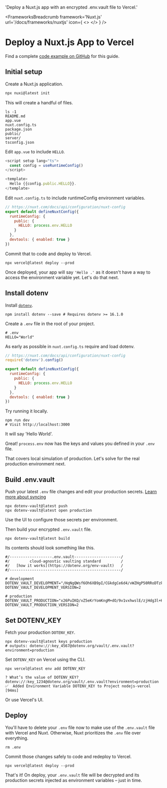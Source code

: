

  'Deploy a Nuxt.js app with an encrypted .env.vault file to Vercel.'

<FrameworksBreadcrumb framework='Nuxt.js' url='/docs/frameworks/nuxtjs' icon={
  <>
    <NuxtIcon className="h-9 w-9 text-[#00DC82]"/>
    <VercelIcon className="h-9 w-9 text-[#000000] dark:invert"/>
  </>
} />
# Deploy a Nuxt.js App to Vercel
<GuideHeading lead={description} />

<Note>
  Find a complete <a href="https://github.com/dotenv-org/examples/tree/master/nuxtjs/vercel">code example on GitHub</a> for this guide.
</Note>

## Initial setup

Create a Nuxt.js application.

```bash
npx nuxi@latest init
```

This will create a handful of files.

```shell
ls -1
README.md
app.vue
nuxt.config.ts
package.json
public/
server/
tsconfig.json
```

Edit `app.vue` to include `HELLO`.

```js {{ title: 'app.vue' }}
<script setup lang="ts">
  const config = useRuntimeConfig()
</script>

<template>
  Hello {{config.public.HELLO}}.
</template>
```

Edit `nuxt.config.ts` to include runtimeConfig environment variables.

```js {{ title: 'nuxt.config.ts' }}
// https://nuxt.com/docs/api/configuration/nuxt-config
export default defineNuxtConfig({
  runtimeConfig: {
    public: {
      HELLO: process.env.HELLO
    }
  },
  devtools: { enabled: true }
})
```

Commit that to code and deploy to Vercel.

```shell
npx vercel@latest deploy --prod
```

<ScreenshotBrowser url="/assets/img/docs/hello-blank.png" www="yourapp.vercel.app" />

Once deployed, your app will say `'Hello .'` as it doesn't have a way to access the environment variable yet. Let's do that next.

## Install dotenv

Install [`dotenv`](https://github.com/motdotla/dotenv).

```shell
npm install dotenv --save # Requires dotenv >= 16.1.0
```

Create a `.env` file in the root of your project.

```shell {{ title: '.env' }}
# .env
HELLO="World"
```

As early as possible in `nuxt.config.ts` require and load dotenv.

```js {{ title: 'nuxt.config.ts' }}
// https://nuxt.com/docs/api/configuration/nuxt-config
require('dotenv').config()

export default defineNuxtConfig({
  runtimeConfig: {
    public: {
      HELLO: process.env.HELLO
    }
  },
  devtools: { enabled: true }
})
```

Try running it locally.

```shell
npm run dev
# Visit http://localhost:3000
```

It will say 'Hello World'.

<ScreenshotBrowser url="/assets/img/docs/nextjs-hello-world.png"/>

Great! `process.env` now has the keys and values you defined in your `.env` file.

That covers local simulation of production. Let's solve for the real production environment next.

## Build .env.vault

Push your latest `.env` file changes and edit your production secrets. [Learn more about syncing](/docs/tutorials/sync)

```shell
npx dotenv-vault@latest push
npx dotenv-vault@latest open production
```

Use the UI to configure those secrets per environment.

<ScreenshotBrowser url="/assets/img/docs/edit-production-value.gif" www="www.dotenv.org" />

Then build your encrypted `.env.vault` file.

```shell
npx dotenv-vault@latest build
```

Its contents should look something like this.

```shell {{ title: '.env.vault' }}
#/-------------------.env.vault---------------------/
#/         cloud-agnostic vaulting standard         /
#/   [how it works](https://dotenv.org/env-vault)   /
#/--------------------------------------------------/

# development
DOTENV_VAULT_DEVELOPMENT="/HqNgQWsf6Oh6XB9pI/CGkdgCe6d4/vWZHgP50RRoDTzkzPQk/xOaQs="
DOTENV_VAULT_DEVELOPMENT_VERSION=2

# production
DOTENV_VAULT_PRODUCTION="x26PuIKQ/xZ5eKrYomKngM+dO/9v1vxhwslE/zjHdg3l+H6q6PheB5GVDVIbZg=="
DOTENV_VAULT_PRODUCTION_VERSION=2
```

## Set DOTENV_KEY

Fetch your production `DOTENV_KEY`.

```shell
npx dotenv-vault@latest keys production
# outputs: dotenv://:key_4567@dotenv.org/vault/.env.vault?environment=production
```

Set `DOTENV_KEY` on Vercel using the CLI.

```shell
npx vercel@latest env add DOTENV_KEY
```
```shell
? What’s the value of DOTENV_KEY? dotenv://:key_1234@dotenv.org/vault/.env.vault?environment=production
✅  Added Environment Variable DOTENV_KEY to Project nodejs-vercel [94ms]
```

Or use Vercel's UI.

<ScreenshotBrowser url='/assets/img/cloudinary/integrations-vercel-envs_y43bwi.gif' www='vercel.com' />

## Deploy

You'll have to delete your `.env` file now to make use of the `.env.vault` file with Vercel and Nuxt. Otherwise, Nuxt prioritizes the `.env` file over everything.

```
rm .env
```

Commit those changes safely to code and redeploy to Vercel.

```shell
npx vercel@latest deploy --prod
```

That's it! On deploy, your `.env.vault` file will be decrypted and its production secrets injected as environment variables – just in time.

<ScreenshotBrowser url='/assets/img/docs/hello-production.png' www='yourapp.vercel.app' />

<WellDone/>
